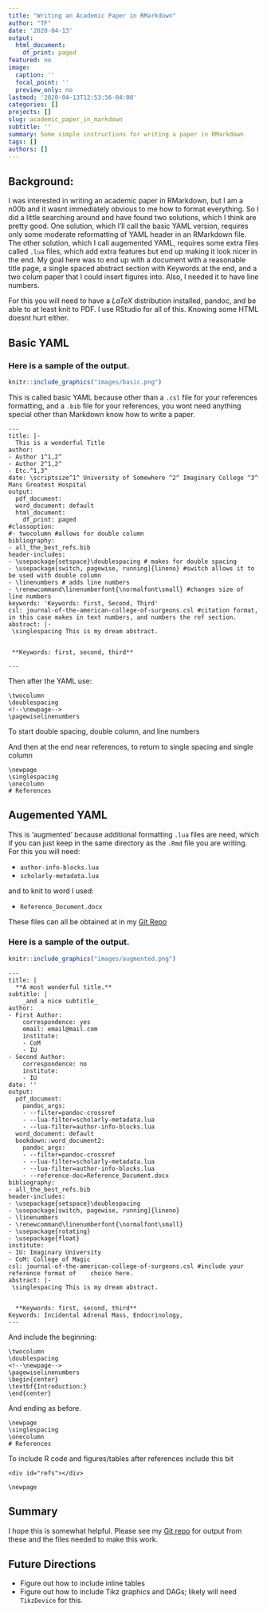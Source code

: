 ```yaml
---
title: "Writing an Academic Paper in RMarkdown"
author: "TF"
date: '2020-04-13'
output:
  html_document:
    df_print: paged
featured: no
image:
  caption: ''
  focal_point: ''
  preview_only: no
lastmod: '2020-04-13T12:53:56-04:00'
categories: []
projects: []
slug: academic_paper_in_markdown
subtitle: ''
summary: Some simple instructions for writing a paper in RMarkdown
tags: []
authors: []
---
```

## Background:
I was interested in writing an academic paper in RMarkdown, but I am a n00b and it wasnt immediately obvious to me how to format everything. So I did a little searching around and have found two solutions, which I think are pretty good. One solution, which I'll call the basic YAML version, requires only some moderate reformatting of YAML header in an RMarkdown file. The other solution, which I call augemented YAML, requires some extra files called `.lua` files, which add extra features but end up making it look nicer in the end. My goal here was to end up with a document with a reasonable title page, a single spaced abstract section with Keywords at the end, and a two colum paper that I could insert figures into. Also, I needed it to have line numbers.

For this you will need to have a $LaTeX$ distribution installed, pandoc, and be able to at least knit to PDF. I use RStudio for all of this. Knowing some HTML doesnt hurt either.


## Basic YAML

### Here is a sample of the output.

```r
knitr::include_graphics("images/basic.png")
```

This is called basic YAML because other than a `.csl` file for your references formatting, and a `.bib` file for your references, you wont need anything special other than Markdown know how to write a paper.

    ---
    title: |-
      This is a wonderful Title
    author: 
    - Author 1^1,2^
    - Author 2^1,2^
    - Etc.^1,3^
    date: \scriptsize^1^ University of Somewhere ^2^ Imaginary College ^3^ Mans Greatest Hospital
    output:
      pdf_document:
      word_document: default
      html_document:
        df_print: paged
    #classoption:
    #- twocolumn #allows for double column
    bibliography:
    - all_the_best_refs.bib
    header-includes: 
    - \usepackage{setspace}\doublespacing # makes for double spacing
    - \usepackage[switch, pagewise, running]{lineno} #switch allows it to be used with double column
    - \linenumbers # adds line numbers
    - \renewcommand\linenumberfont{\normalfont\small} #changes size of line numbers
    keywords: 'Keywords: first, Second, Third'
    csl: journal-of-the-american-college-of-surgeons.csl #citation format, in this case makes in text numbers, and numbers the ref section.
    abstract: |-
     \singlespacing This is my dream abstract. 
  
  
     **Keywords: first, second, third**
 
    ---

Then after the YAML use:

    \twocolumn
    \doublespacing
    <!--\newpage-->
    \pagewiselinenumbers
To start double spacing, double column, and line numbers

And then at the end near references, to return to single spacing and single column

    \newpage
    \singlespacing
    \onecolumn
    # References

## Augemented YAML
This is 'augmented' because additional formatting `.lua` files are need, which if you can just keep in the same directory as the `.Rmd` file you are writing. 
For this you will need:

* `author-info-blocks.lua`
* `scholarly-metadata.lua`

and to knit to word I used:

* `Reference_Document.docx`

These files can all be obtained at in my [Git Repo](https://github.com/tpfeeney/academic_paper_in_markdown/tree/master/augmented_yaml)

### Here is a sample of the output.

```r
knitr::include_graphics("images/augmented.png")
```

    ---
    title: |
      **A most wonderful title.**
    subtitle: |
        _and a nice subtitle_
    author:
    - First Author:
        correspondence: yes
        email: email@mail.com
        institute:
        - CoM
        - IU
    - Second Author:
        correspondence: no
        institute:
        - IU
    date: ''
    output:
      pdf_document:
        pandoc_args:
        - --filter=pandoc-crossref
        - --lua-filter=scholarly-metadata.lua
        - --lua-filter=author-info-blocks.lua
      word_document: default
      bookdown::word_document2:
        pandoc_args:
        - --filter=pandoc-crossref
        - --lua-filter=scholarly-metadata.lua
        - --lua-filter=author-info-blocks.lua
        - --reference-doc=Reference_Document.docx
    bibliography:
    - all_the_best_refs.bib
    header-includes:
    - \usepackage{setspace}\doublespacing
    - \usepackage[switch, pagewise, running]{lineno}
    - \linenumbers
    - \renewcommand\linenumberfont{\normalfont\small}
    - \usepackage{rotating}
    - \usepackage{float}
    institute:
    - IU: Imaginary University
    - CoM: College of Magic
    csl: journal-of-the-american-college-of-surgeons.csl #include your reference format of    choice here.
    abstract: |-
     \singlespacing This is my dream abstract. 
      
      
      **Keywords: first, second, third**
    Keywords: Incidental Adrenal Mass, Endocrinology,
    ---
And include the beginning:

    \twocolumn
    \doublespacing
    <!--\newpage-->
    \pagewiselinenumbers
    \begin{center}
    \textbf{Introduction:}
    \end{center}

And ending as before.

    \newpage
    \singlespacing
    \onecolumn
    # References

To include R code and figures/tables after references include this bit

    <div id="refs"></div>
    
    \newpage

## Summary

I hope this is somewhat helpful. Please see my [Git repo](https://github.com/tpfeeney/academic_paper_in_markdown) for output from these and the files needed to make this work.

## Future Directions

* Figure out how to include inline tables
* Figure out how to include Tikz graphics and DAGs; likely will need `TikzDevice` for this.

